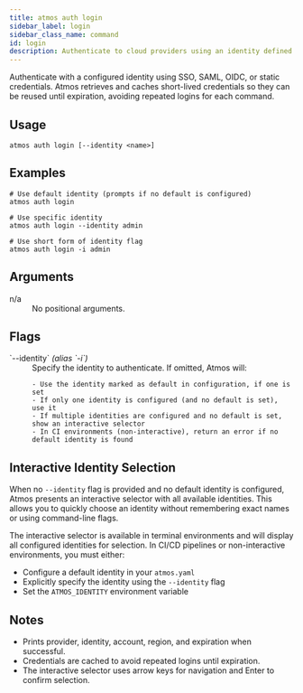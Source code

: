 ```yaml
---
title: atmos auth login
sidebar_label: login
sidebar_class_name: command
id: login
description: Authenticate to cloud providers using an identity defined in atmos.yaml.
---
```


<Intro>
Authenticate with a configured identity using SSO, SAML, OIDC, or static credentials. Atmos retrieves and caches short-lived credentials so they can be reused until expiration, avoiding repeated logins for each command.
</Intro>

<Screengrab title="atmos auth login --help" slug="atmos-auth-login--help" />

## Usage

```shell
atmos auth login [--identity <name>]
```

## Examples

```shell
# Use default identity (prompts if no default is configured)
atmos auth login

# Use specific identity
atmos auth login --identity admin

# Use short form of identity flag
atmos auth login -i admin
```

## Arguments

<dl>
  <dt>n/a</dt>
  <dd>No positional arguments.</dd>
</dl>

## Flags

<dl>
  <dt>`--identity` <em>(alias `-i`)</em></dt>
  <dd>
    Specify the identity to authenticate. If omitted, Atmos will:

    - Use the identity marked as default in configuration, if one is set
    - If only one identity is configured (and no default is set), use it
    - If multiple identities are configured and no default is set, show an interactive selector
    - In CI environments (non-interactive), return an error if no default identity is found
  </dd>
</dl>

## Interactive Identity Selection

When no `--identity` flag is provided and no default identity is configured, Atmos presents an interactive selector with all available identities. This allows you to quickly choose an identity without remembering exact names or using command-line flags.

The interactive selector is available in terminal environments and will display all configured identities for selection. In CI/CD pipelines or non-interactive environments, you must either:

- Configure a default identity in your `atmos.yaml`
- Explicitly specify the identity using the `--identity` flag
- Set the `ATMOS_IDENTITY` environment variable

## Notes

- Prints provider, identity, account, region, and expiration when successful.
- Credentials are cached to avoid repeated logins until expiration.
- The interactive selector uses arrow keys for navigation and Enter to confirm selection.
